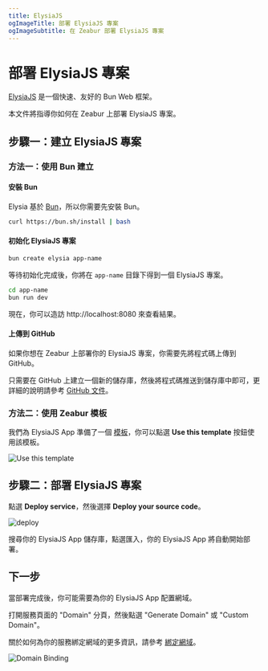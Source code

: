 ```yaml
---
title: ElysiaJS
ogImageTitle: 部署 ElysiaJS 專案
ogImageSubtitle: 在 Zeabur 部署 ElysiaJS 專案
---
```


# 部署 ElysiaJS 專案

[ElysiaJS](https://elysiajs.com) 是一個快速、友好的 Bun Web 框架。

本文件將指導你如何在 Zeabur 上部署 ElysiaJS 專案。

## 步驟一：建立 ElysiaJS 專案

### 方法一：使用 Bun 建立

#### 安裝 Bun

Elysia 基於 [Bun](https://bun.sh/)，所以你需要先安裝 Bun。

```bash
curl https://bun.sh/install | bash
```

#### 初始化 ElysiaJS 專案

```bash
bun create elysia app-name
```

等待初始化完成後，你將在 `app-name` 目錄下得到一個 ElysiaJS 專案。

```bash
cd app-name
bun run dev
```

現在，你可以造訪 http://localhost:8080 來查看結果。

#### 上傳到 GitHub

如果你想在 Zeabur 上部署你的 ElysiaJS 專案，你需要先將程式碼上傳到 GitHub。

只需要在 GitHub 上建立一個新的儲存庫，然後將程式碼推送到儲存庫中即可，更詳細的說明請參考 [GitHub 文件](https://docs.github.com/en/github/importing-your-projects-to-github/adding-an-existing-project-to-github-using-the-command-line)。

### 方法二：使用 Zeabur 模板

我們為 ElysiaJS App 準備了一個 [模板](https://github.com/zeabur/elysia-template)，你可以點選 **Use this template** 按鈕使用該模板。

![Use this template](/guides/bun/elysia/template.png)

## 步驟二：部署 ElysiaJS 專案

點選 **Deploy service**，然後選擇 **Deploy your source code**。

![deploy](/deploy/common/select-service.en-US.png)

搜尋你的 ElysiaJS App 儲存庫，點選匯入，你的 ElysiaJS App 將自動開始部署。

## 下一步

當部署完成後，你可能需要為你的 ElysiaJS App 配置網域。

打開服務頁面的 "Domain" 分頁，然後點選 "Generate Domain" 或 "Custom Domain"。

關於如何為你的服務綁定網域的更多資訊，請參考 [綁定網域](../deploy/domain-binding)。

![Domain Binding](/guides/bun/elysia/domain.png)
